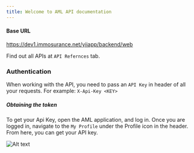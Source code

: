 ```yaml
---
title: Welcome to AML API documentation
---
```


#### Base URL
https://dev1.immosurance.net/yiiapp/backend/web

Find out all APIs at `API Refernces` tab.

### Authentication

When working with the API, you need to pass an `API Key` in header of all your requests. For example: `X-Api-Key <KEY>`

##### Obtaining the token

To get your Api Key, open the AML application, and log in. Once you are logged in, navigate to the `My Profile` under the Profile icon in the header. From here, you can get your API key.

![Alt text](/api-key.png 'title')
